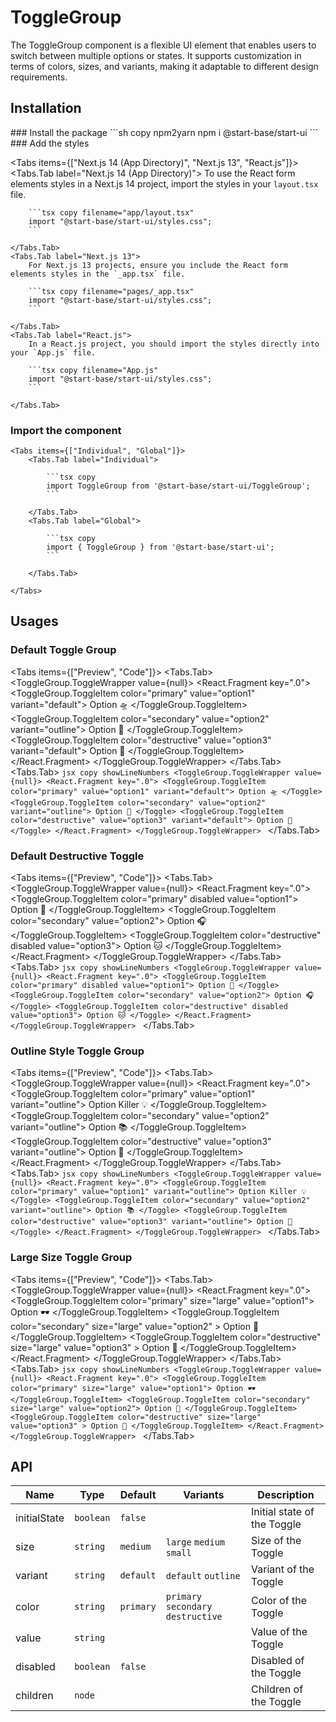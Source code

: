 
# ToggleGroup

The ToggleGroup component is a flexible UI element that enables users to switch between multiple options or states. It supports customization in terms of colors, sizes, and variants, making it adaptable to different design requirements.

## Installation

<Steps>
### Install the package
```sh copy npm2yarn
npm i @start-base/start-ui
```
### Add the styles

<Tabs items={["Next.js 14 (App Directory)", "Next.js 13", "React.js"]}>
    <Tabs.Tab label="Next.js 14 (App Directory)">
        To use the React form elements styles in a Next.js 14 project, import the styles in your `layout.tsx` file.

        ```tsx copy filename="app/layout.tsx"
        import "@start-base/start-ui/styles.css";
        ```

    </Tabs.Tab>
    <Tabs.Tab label="Next.js 13">
        For Next.js 13 projects, ensure you include the React form elements styles in the `_app.tsx` file.

        ```tsx copy filename="pages/_app.tsx"
        import "@start-base/start-ui/styles.css";
        ```

    </Tabs.Tab>
    <Tabs.Tab label="React.js">
        In a React.js project, you should import the styles directly into your `App.js` file.

        ```tsx copy filename="App.js"
        import "@start-base/start-ui/styles.css";
        ```

    </Tabs.Tab>

</Tabs>

### Import the component

    <Tabs items={["Individual", "Global"]}>
        <Tabs.Tab label="Individual">

            ```tsx copy
            import ToggleGroup from '@start-base/start-ui/ToggleGroup';
            ```

        </Tabs.Tab>
        <Tabs.Tab label="Global">

            ```tsx copy
            import { ToggleGroup } from '@start-base/start-ui';
            ```

        </Tabs.Tab>

    </Tabs>

</Steps>

## Usages

### Default Toggle Group

<Tabs items={["Preview", "Code"]}>
  <Tabs.Tab>
    <Preview height={200} width={500}>
      <ToggleGroup.ToggleWrapper value={null}>
        <React.Fragment key=".0">
          <ToggleGroup.ToggleItem color="primary" value="option1" variant="default">
            Option 🛸
          </ToggleGroup.ToggleItem>
          <ToggleGroup.ToggleItem color="secondary" value="option2" variant="outline">
            Option 🌈
          </ToggleGroup.ToggleItem>
          <ToggleGroup.ToggleItem color="destructive" value="option3" variant="default">
            Option 🦄
          </ToggleGroup.ToggleItem>
        </React.Fragment>
      </ToggleGroup.ToggleWrapper>
    </Preview>
  </Tabs.Tab>
  <Tabs.Tab>
    ```jsx copy showLineNumbers
    <ToggleGroup.ToggleWrapper value={null}>
      <React.Fragment key=".0">
        <ToggleGroup.ToggleItem color="primary" value="option1" variant="default">
          Option 🛸
        </Toggle>
        <ToggleGroup.ToggleItem color="secondary" value="option2" variant="outline">
          Option 🌈
        </Toggle>
        <ToggleGroup.ToggleItem color="destructive" value="option3" variant="default">
          Option 🦄
        </Toggle>
      </React.Fragment>
    </ToggleGroup.ToggleWrapper>
    ```
  </Tabs.Tab>
</Tabs>

### Default Destructive Toggle

<Tabs items={["Preview", "Code"]}>
  <Tabs.Tab>
    <Preview height={200} width={500}>
      <ToggleGroup.ToggleWrapper value={null}>
        <React.Fragment key=".0">
          <ToggleGroup.ToggleItem color="primary" disabled value="option1">
            Option 🎉
          </ToggleGroup.ToggleItem>
          <ToggleGroup.ToggleItem color="secondary" value="option2">
            Option 🎧
          </ToggleGroup.ToggleItem>
          <ToggleGroup.ToggleItem color="destructive" disabled value="option3">
            Option 🐱
          </ToggleGroup.ToggleItem>
        </React.Fragment>
      </ToggleGroup.ToggleWrapper>
    </Preview>
  </Tabs.Tab>
  <Tabs.Tab>
    ```jsx copy showLineNumbers
    <ToggleGroup.ToggleWrapper value={null}>
      <React.Fragment key=".0">
        <ToggleGroup.ToggleItem color="primary" disabled value="option1">
          Option 🎉
        </Toggle>
        <ToggleGroup.ToggleItem color="secondary" value="option2">
          Option 🎧
        </Toggle>
        <ToggleGroup.ToggleItem color="destructive" disabled value="option3">
          Option 🐱
        </Toggle>
      </React.Fragment>
    </ToggleGroup.ToggleWrapper>
    ```
  </Tabs.Tab>
</Tabs>

### Outline Style Toggle Group

<Tabs items={["Preview", "Code"]}>
  <Tabs.Tab>
    <Preview height={200} width={500}>
      <ToggleGroup.ToggleWrapper value={null}>
        <React.Fragment key=".0">
          <ToggleGroup.ToggleItem color="primary" value="option1" variant="outline">
            Option Killer 💡
            </ToggleGroup.ToggleItem>
          <ToggleGroup.ToggleItem color="secondary" value="option2" variant="outline">
            Option 📚
          </ToggleGroup.ToggleItem>
          <ToggleGroup.ToggleItem color="destructive" value="option3" variant="outline">
            Option 🚀
          </ToggleGroup.ToggleItem>
        </React.Fragment>
      </ToggleGroup.ToggleWrapper>
    </Preview>
  </Tabs.Tab>
  <Tabs.Tab>
    ```jsx copy showLineNumbers
    <ToggleGroup.ToggleWrapper value={null}>
      <React.Fragment key=".0">
        <ToggleGroup.ToggleItem color="primary" value="option1" variant="outline">
          Option Killer 💡
        </Toggle>
        <ToggleGroup.ToggleItem color="secondary" value="option2" variant="outline">
          Option 📚
        </Toggle>
        <ToggleGroup.ToggleItem color="destructive" value="option3" variant="outline">
          Option 🚀
        </Toggle>
      </React.Fragment>
    </ToggleGroup.ToggleWrapper>
    ```
  </Tabs.Tab>
</Tabs>

### Large Size Toggle Group

<Tabs items={["Preview", "Code"]}>
  <Tabs.Tab>
    <Preview height={200} width={700}>
      <ToggleGroup.ToggleWrapper value={null}>
        <React.Fragment key=".0">
          <ToggleGroup.ToggleItem color="primary" size="large" value="option1">
            Option 🕶️
          </ToggleGroup.ToggleItem>
          <ToggleGroup.ToggleItem
            color="secondary"
            size="large"
            value="option2"
          >
            Option 🎸
          </ToggleGroup.ToggleItem>
          <ToggleGroup.ToggleItem
            color="destructive"
            size="large"
            value="option3"
          >
            Option 🐘
          </ToggleGroup.ToggleItem>
        </React.Fragment>
      </ToggleGroup.ToggleWrapper>
    </Preview>
  </Tabs.Tab>
  <Tabs.Tab>
    ```jsx copy showLineNumbers
    <ToggleGroup.ToggleWrapper value={null}>
      <React.Fragment key=".0">
        <ToggleGroup.ToggleItem color="primary" size="large" value="option1">
          Option 🕶️
        </ToggleGroup.ToggleItem>
        <ToggleGroup.ToggleItem color="secondary" size="large" value="option2">
          Option 🎸
        </ToggleGroup.ToggleItem>
        <ToggleGroup.ToggleItem
          color="destructive"
          size="large"
          value="option3"
        >
          Option 🐘
        </ToggleGroup.ToggleItem>
      </React.Fragment>
    </ToggleGroup.ToggleWrapper>
    ```
  </Tabs.Tab>
</Tabs>

## API

| Name         | Type      | Default   | Variants                            | Description                 |
| ------------ | --------- | --------- | ----------------------------------- | --------------------------- |
| initialState | `boolean` | `false`   |                                     | Initial state of the Toggle |
| size         | `string`  | `medium`  | `large` `medium` `small`            | Size of the Toggle          |
| variant      | `string`  | `default` | `default` `outline`                 | Variant of the Toggle       |
| color        | `string`  | `primary` | `primary` `secondary` `destructive` | Color of the Toggle         |
| value        | `string`  |           |                                     | Value of the Toggle         |
| disabled     | `boolean` | `false`   |                                     | Disabled of the Toggle      |
| children     | `node`    |           |                                     | Children of the Toggle      |
